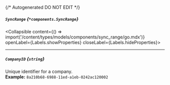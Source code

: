 {/* Autogenerated DO NOT EDIT  */}

##### `SyncRange` *{`*components.SyncRange`}*
<Collapsible content={() => import('/content/types/models/components/sync_range/go.mdx')} openLabel={Labels.showProperties} closeLabel={Labels.hideProperties}>
</Collapsible>

---
##### `CompanyID` *{`string`}*
Unique identifier for a company.
<br/>
**Example:** `8a210b68-6988-11ed-a1eb-0242ac120002`


